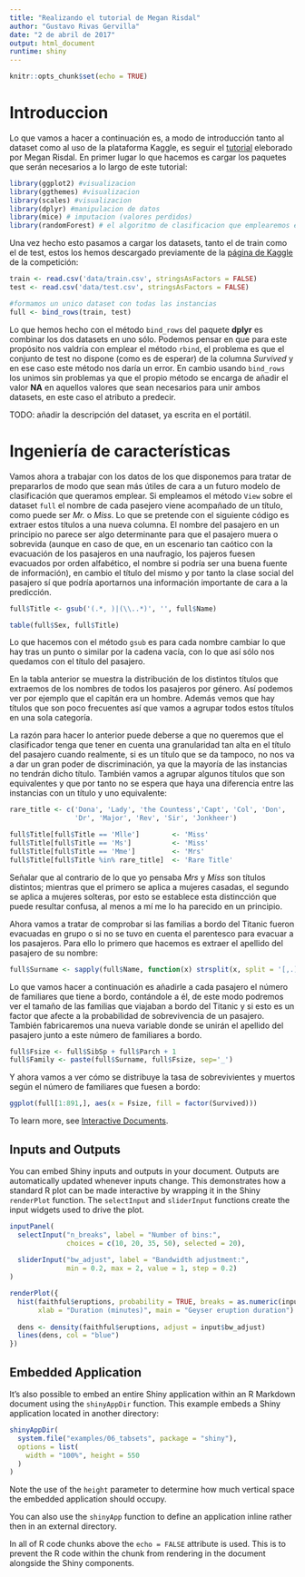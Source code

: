 ```yaml
---
title: "Realizando el tutorial de Megan Risdal"
author: "Gustavo Rivas Gervilla"
date: "2 de abril de 2017"
output: html_document
runtime: shiny
---
```


```r
knitr::opts_chunk$set(echo = TRUE)
```

# Introduccion

Lo que vamos a hacer a continuación es, a modo de introducción tanto al dataset como al uso de la plataforma Kaggle, es seguir el [tutorial](https://www.kaggle.com/mrisdal/titanic/exploring-survival-on-the-titanic) eleborado por Megan Risdal. En primer lugar lo que hacemos es cargar los paquetes que serán necesarios a lo largo de este tutorial:

```r
library(ggplot2) #visualizacion
library(ggthemes) #visualizacion
library(scales) #visualizacion
library(dplyr) #manipulacion de datos
library(mice) # imputacion (valores perdidos)
library(randomForest) # el algoritmo de clasificacion que emplearemos en este tutorial
```

Una vez hecho esto pasamos a cargar los datasets, tanto el de train como el de test, estos los hemos descargado previamente de la [página de Kaggle](https://www.kaggle.com/c/titanic/data) de la competición:

```r
train <- read.csv('data/train.csv', stringsAsFactors = FALSE)
test <- read.csv('data/test.csv', stringsAsFactors = FALSE)

#formamos un unico dataset con todas las instancias
full <- bind_rows(train, test)
```

Lo que hemos hecho con el método `bind_rows` del paquete **dplyr** es combinar los dos datasets en uno sólo. Podemos pensar en que para este propósito nos valdría con emplear el método `rbind`, el problema es que el conjunto de test no dispone (como es de esperar) de la columna *Survived* y en ese caso este método nos daría un error. En cambio usando `bind_rows` los unimos sin problemas ya que el propio método se encarga de añadir el valor **NA** en aquellos valores que sean necesarios para unir ambos datasets, en este caso el atributo a predecir.

TODO: añadir la descripción del dataset, ya escrita en el portátil.

# Ingeniería de características

Vamos ahora a trabajar con los datos de los que disponemos para tratar de prepararlos de modo que sean más útiles de cara a un futuro modelo de clasificación que queramos emplear. Si empleamos el método `View` sobre el dataset `full` el nombre de cada pasejero viene acompañado de un título, como puede ser *Mr.* o *Miss*. Lo que se pretende con el siguiente código es extraer estos títulos a una nueva columna. El nombre del pasajero en un principio no parece ser algo determinante para que el pasajero muera o sobrevida (aunque en caso de que, en un escenario tan caótico con la evacuación de los pasajeros en una naufragio, los pajeros fuesen evacuados por orden alfabético, el nombre si podría ser una buena fuente de información), en cambio el título del mismo y por tanto la clase social del pasajero sí que podría aportarnos una información importante de cara a la predicción.

```r
full$Title <- gsub('(.*, )|(\\..*)', '', full$Name)

table(full$Sex, full$Title)
```

Lo que hacemos con el método `gsub` es para cada nombre cambiar lo que hay tras un punto o similar por la cadena vacía, con lo que así sólo nos quedamos con el título del pasajero.

En la tabla anterior se muestra la distribución de los distintos títulos que extraemos de los nombres de todos los pasajeros por género. Así podemos ver por ejemplo que el capitán era un hombre. Además vemos que hay títulos que son poco frecuentes así que vamos a agrupar todos estos títulos en una sola categoría.

La razón para hacer lo anterior puede deberse a que no queremos que el clasificador tenga que tener en cuenta una granularidad tan alta en el título del pasajero cuando realmente, si es un título que se da tampoco, no nos va a dar un gran poder de discriminación, ya que la mayoría de las instancias no tendrán dicho título. También vamos a agrupar algunos títulos que son equivalentes y que por tanto no se espera que haya una diferencia entre las instancias con un título y uno equivalente:

```r
rare_title <- c('Dona', 'Lady', 'the Countess','Capt', 'Col', 'Don', 
                'Dr', 'Major', 'Rev', 'Sir', 'Jonkheer')

full$Title[full$Title == 'Mlle']        <- 'Miss' 
full$Title[full$Title == 'Ms']          <- 'Miss'
full$Title[full$Title == 'Mme']         <- 'Mrs' 
full$Title[full$Title %in% rare_title]  <- 'Rare Title'
```

Señalar que al contrario de lo que yo pensaba *Mrs* y *Miss* son títulos distintos; mientras que el primero se aplica a mujeres casadas, el segundo se aplica a mujeres solteras, por esto se establece esta distincción que puede resultar confusa, al menos a mí me lo ha parecido en un principio.

Ahora vamos a tratar de comprobar si las familias a bordo del Titanic fueron evacuadas en grupo o si no se tuvo en cuenta el parentesco para evacuar a los pasajeros. Para ello lo primero que hacemos es extraer el apellido del pasajero de su nombre:

```r
full$Surname <- sapply(full$Name, function(x) strsplit(x, split = '[,.]')[[1]][1])
```

Lo que vamos hacer a continuación es añadirle a cada pasajero el número de familiares que tiene a bordo, contándole a él, de este modo podremos ver el tamaño de las familias que viajaban a bordo del Titanic y si esto es un factor que afecte a la probabilidad de sobrevivencia de un pasajero. También fabricaremos una nueva variable donde se unirán el apellido del pasajero junto a este número de familiares a bordo.

```r
full$Fsize <- full$SibSp + full$Parch + 1
full$Family <- paste(full$Surname, full$Fsize, sep='_')
```

Y ahora vamos a ver cómo se distribuye la tasa de sobrevivientes y muertos según el número de familiares que fuesen a bordo:

```r
ggplot(full[1:891,], aes(x = Fsize, fill = factor(Survived)))
```


To learn more, see [Interactive Documents](http://rmarkdown.rstudio.com/authoring_shiny.html).

## Inputs and Outputs

You can embed Shiny inputs and outputs in your document. Outputs are automatically updated whenever inputs change.  This demonstrates how a standard R plot can be made interactive by wrapping it in the Shiny `renderPlot` function. The `selectInput` and `sliderInput` functions create the input widgets used to drive the plot.

```r
inputPanel(
  selectInput("n_breaks", label = "Number of bins:",
              choices = c(10, 20, 35, 50), selected = 20),
  
  sliderInput("bw_adjust", label = "Bandwidth adjustment:",
              min = 0.2, max = 2, value = 1, step = 0.2)
)

renderPlot({
  hist(faithful$eruptions, probability = TRUE, breaks = as.numeric(input$n_breaks),
       xlab = "Duration (minutes)", main = "Geyser eruption duration")
  
  dens <- density(faithful$eruptions, adjust = input$bw_adjust)
  lines(dens, col = "blue")
})
```

## Embedded Application

It's also possible to embed an entire Shiny application within an R Markdown document using the `shinyAppDir` function. This example embeds a Shiny application located in another directory:

```r
shinyAppDir(
  system.file("examples/06_tabsets", package = "shiny"),
  options = list(
    width = "100%", height = 550
  )
)
```

Note the use of the `height` parameter to determine how much vertical space the embedded application should occupy.

You can also use the `shinyApp` function to define an application inline rather then in an external directory.

In all of R code chunks above the `echo = FALSE` attribute is used. This is to prevent the R code within the chunk from rendering in the document alongside the Shiny components.



